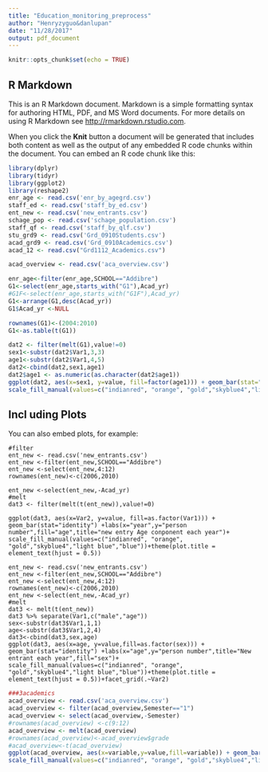 ```yaml
---
title: "Education_monitoring_preprocess"
author: "Henryzyguo&danlupan"
date: "11/28/2017"
output: pdf_document
---
```


```r
knitr::opts_chunk$set(echo = TRUE)
```

## R Markdown

This is an R Markdown document. Markdown is a simple formatting syntax for authoring HTML, PDF, and MS Word documents. For more details on using R Markdown see <http://rmarkdown.rstudio.com>.

When you click the **Knit** button a document will be generated that includes both content as well as the output of any embedded R code chunks within the document. You can embed an R code chunk like this:

```r
library(dplyr)
library(tidyr)
library(ggplot2)
library(reshape2)
enr_age <- read.csv('enr_by_agegrd.csv')
staff_ed <- read.csv('staff_by_ed.csv')
ent_new <- read.csv('new_entrants.csv')
schage_pop <- read.csv('schage_population.csv')
staff_qf <- read.csv('staff_by_qlf.csv')
stu_grd9 <- read.csv('Grd_0910Students.csv')
acad_grd9 <- read.csv('Grd_0910Academics.csv')
acad_12 <- read.csv("Grd1112_Academics.csv")

acad_overview <- read.csv('aca_overview.csv')

enr_age<-filter(enr_age,SCHOOL=="Addibre")
G1<-select(enr_age,starts_with("G1"),Acad_yr)
#G1F<-select(enr_age,starts_with("G1F"),Acad_yr)
G1<-arrange(G1,desc(Acad_yr))
G1$Acad_yr <-NULL 

rownames(G1)<-(2004:2010)
G1<-as.table(t(G1))

dat2 <- filter(melt(G1),value!=0)
sex1<-substr(dat2$Var1,3,3)
age1<-substr(dat2$Var1,4,5)
dat2<-cbind(dat2,sex1,age1)
dat2$age1 <- as.numeric(as.character(dat2$age1))
ggplot(dat2, aes(x=sex1, y=value, fill=factor(age1))) + geom_bar(stat="identity") +labs(x="year",y="person number",fill="age",title="Age component each year")+
scale_fill_manual(values=c("indianred", "orange", "gold","skyblue4","light blue","blue"))+theme(plot.title = element_text(hjust = 0.5))+facet_grid(.~Var2)
```
## Incl uding Plots

You can also embed plots, for example:
```rpressure
#filter
ent_new <- read.csv('new_entrants.csv')
ent_new <-filter(ent_new,SCHOOL=="Addibre")
ent_new <-select(ent_new,4:12)
rownames(ent_new)<-c(2006,2010)

ent_new <-select(ent_new,-Acad_yr)
#melt
dat3 <- filter(melt(t(ent_new)),value!=0)

ggplot(dat3, aes(x=Var2, y=value, fill=as.factor(Var1))) + geom_bar(stat="identity") +labs(x="year",y="person number",fill="age",title="new entry Age conponent each year")+
scale_fill_manual(values=c("indianred", "orange", "gold","skyblue4","light blue","blue"))+theme(plot.title = element_text(hjust = 0.5))

ent_new <- read.csv('new_entrants.csv')
ent_new <-filter(ent_new,SCHOOL=="Addibre")
ent_new <-select(ent_new,4:12)
rownames(ent_new)<-c(2006,2010)
ent_new <-select(ent_new,-Acad_yr)
#melt
dat3 <- melt(t(ent_new))
dat3 %>% separate(Var1,c("male","age"))
sex<-substr(dat3$Var1,1,1)
age<-substr(dat3$Var1,2,4)
dat3<-cbind(dat3,sex,age)
ggplot(dat3, aes(x=age, y=value,fill=as.factor(sex))) + geom_bar(stat="identity") +labs(x="age",y="person number",title="New entrant each year",fill="sex")+
scale_fill_manual(values=c("indianred", "orange", "gold","skyblue4","light blue","blue"))+theme(plot.title = element_text(hjust = 0.5))+facet_grid(.~Var2)
```

```r
###3academics
acad_overview <- read.csv('aca_overview.csv')
acad_overview <- filter(acad_overview,Semester=="1")
acad_overview <- select(acad_overview,-Semester)
#rownames(acad_overview) <-c(9:12)
acad_overview <- melt(acad_overview)
#rownames(acad_overview)<-acad_overview$grade
#acad_overview<-t(acad_overview)
ggplot(acad_overview, aes(x=variable,y=value,fill=variable)) + geom_bar(stat="identity")+
scale_fill_manual(values=c("indianred", "orange", "gold","skyblue4","light blue","blue"))+labs(x="grade",y="score",title="Academic overview each year",fill="subject")+theme(plot.title = element_text(hjust = 0.5))+facet_grid(.~reorder(grade,value))
```






